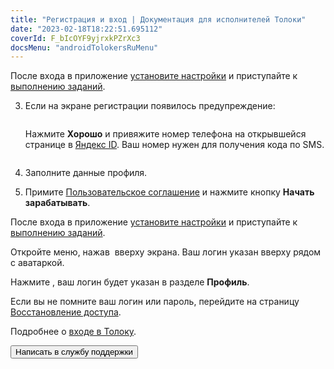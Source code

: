 ```yaml
---
title: "Регистрация и вход | Документация для исполнителей Толоки"
date: "2023-02-18T18:22:51.695112"
coverId: F_bIcOYF9yjrxkPZrXc3
docsMenu: "androidTolokersRuMenu"
---
```



<RuAuthContent1/>

После входа в приложение [установите настройки](../settings) и приступайте к [выполнению заданий](../tasks).

<RuAuthContent2/>

3. Если на экране регистрации появилось предупреждение:

    <Cut title="Не привязан номер телефона">

    <Image width="260px" withBackground imageId="1677848214175" alt="" />

    Нажмите **Хорошо** и привяжите номер телефона на открывшейся странице в [Яндекс ID](https://passport.yandex.ru/). Ваш номер нужен для получения кода по SMS.

    </Cut>

    <Cut title="Номер телефона привязан к другому аккаунту">

    <Image width="260px" withBackground imageId="1677848146529" alt="" />

    <RuAuthContent3/>

    </Cut>

1. Заполните данные профиля.

1. Примите [Пользовательское соглашение](https://join.toloka.ai/legal/user-agreement-ru/) и нажмите кнопку **Начать зарабатывать**.

После входа в приложение [установите настройки](../settings) и приступайте к [выполнению заданий](../tasks).

<RuAuthContent4/>

<RuFaqLoginCommon1/>

<Cut title="Где посмотреть свой логин в мобильном приложении">

Откройте меню, нажав <img src="https://tlkfrontprod.azureedge.net/portal-production/static/uploaded/images/1677847612879/1677847612879_original_svg.svg" alt="" /> вверху экрана. Ваш логин указан вверху рядом с аватаркой.

Нажмите <img src="https://tlkfrontprod.azureedge.net/portal-production/static/uploaded/images/1677848133440/1677848133440_original_png.png" alt="" />, ваш логин будет указан в разделе **Профиль**.

</Cut>

<Cut title="Не помню логин или пароль">

Если вы не помните ваш логин или пароль, перейдите на страницу [Восстановление доступа](https://passport.yandex.ru/passport?mode=restore).

Подробнее о [входе в Толоку](#registered).

</Cut>

<RuFaqLoginCommon2/>

<Button view="defaultInverse" size="l" type="link" url="../troubleshooting/support?form-source=auth">Написать в службу поддержки</Button>
